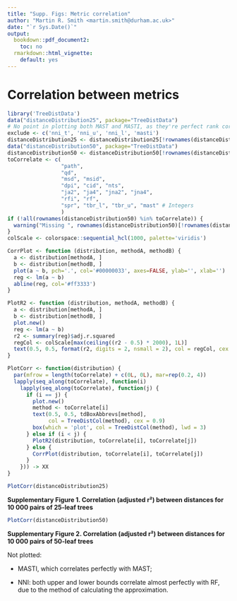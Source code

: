 ```yaml
---
title: "Supp. Figs: Metric correlation"
author: "Martin R. Smith <martin.smith@durham.ac.uk>"
date: "`r Sys.Date()`"
output: 
  bookdown::pdf_document2:
    toc: no
  rmarkdown::html_vignette:
    default: yes
---
```


# Correlation between metrics

```r
library('TreeDistData')
data("distanceDistribution25", package="TreeDistData")
# No point in plotting both MAST and MASTI, as they're perfect rank correlates
exclude <- c('nni_t', 'nni_u', 'nni_l', 'masti')
distanceDistribution25 <- distanceDistribution25[!rownames(distanceDistribution25) %in% exclude, ]
data("distanceDistribution50", package="TreeDistData")
distanceDistribution50 <- distanceDistribution50[!rownames(distanceDistribution50) %in% exclude, ]
toCorrelate <- c(
                 "path",
                 "qd", 
                 "msd", "msid", 
                 "dpi", "cid", "nts",
                 "ja2", "ja4", "jna2", "jna4",
                 "rfi", "rf",
                 "spr", "tbr_l", "tbr_u", "mast" # Integers
                 )
if (!all(rownames(distanceDistribution50) %in% toCorrelate)) {
  warning("Missing ", rownames(distanceDistribution50)[!rownames(distanceDistribution50) %in% toCorrelate])
}
colScale <- colorspace::sequential_hcl(1000, palette='viridis')
```

```r
CorrPlot <- function (distribution, methodA, methodB) {
  a <- distribution[methodA, ]
  b <- distribution[methodB, ]
  plot(a ~ b, pch='.', col='#00000033', axes=FALSE, ylab='', xlab='')
  reg <- lm(a ~ b)
  abline(reg, col='#ff3333')
}

PlotR2 <- function (distribution, methodA, methodB) {
  a <- distribution[methodA, ]
  b <- distribution[methodB, ]
  plot.new()
  reg <- lm(a ~ b)
  r2 <- summary(reg)$adj.r.squared
  regCol <- colScale[max(ceiling((r2 - 0.5) * 2000), 1L)]
  text(0.5, 0.5, format(r2, digits = 2, nsmall = 2), col = regCol, cex = 1.4)
}

PlotCorr <- function(distribution) {
  par(mfrow = length(toCorrelate) + c(0L, 0L), mar=rep(0.2, 4))
  lapply(seq_along(toCorrelate), function(i)
    lapply(seq_along(toCorrelate), function(j) {
      if (i == j) {
        plot.new()
        method <- toCorrelate[i]
        text(0.5, 0.5, tdBoxAbbrevs[method],
             col = TreeDistCol(method), cex = 0.9)
        box(which = 'plot', col = TreeDistCol(method), lwd = 3)
      } else if (i < j) {
        PlotR2(distribution, toCorrelate[i], toCorrelate[j])
      } else {
        CorrPlot(distribution, toCorrelate[i], toCorrelate[j])
      }
    })) -> XX
}
```

```R
PlotCorr(distanceDistribution25)
```

**Supplementary Figure 1. Correlation (adjusted r²) between distances for 10&nbsp;000 pairs of 25-leaf trees**

```R
PlotCorr(distanceDistribution50)
```

**Supplementary Figure 2. Correlation (adjusted r²) between distances for 10&nbsp;000 pairs of 50-leaf trees**


Not plotted:

- MASTI, which correlates perfectly with MAST;

- NNI: both upper and lower bounds correlate almost perfectly with RF, due to
  the method of calculating the approximation.

